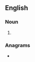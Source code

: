 {{also|kazis}}
==English==

===Noun===
{{head|en|noun form}}

# {{plural of|Kazi|lang=en}}

===Anagrams===
* {{anagrams|en|a=aiksz|Zakis}}